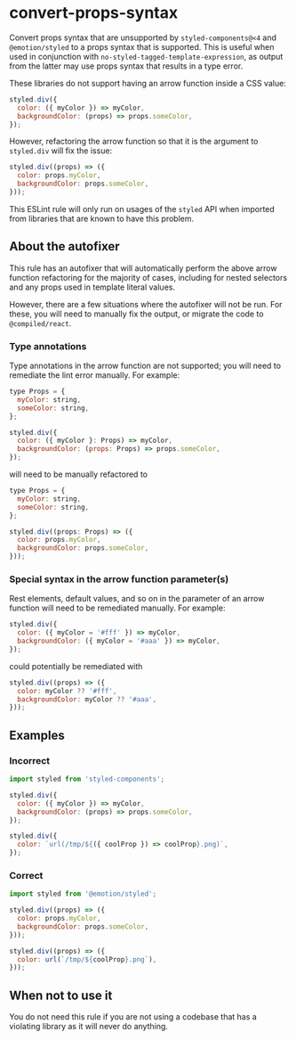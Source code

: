 # convert-props-syntax

Convert props syntax that are unsupported by `styled-components@<4` and `@emotion/styled` to a props syntax that is supported. This is useful when used in conjunction with `no-styled-tagged-template-expression`, as output from the latter may use props syntax that results in a type error.

These libraries do not support having an arrow function inside a CSS value:

```js
styled.div({
  color: ({ myColor }) => myColor,
  backgroundColor: (props) => props.someColor,
});
```

However, refactoring the arrow function so that it is the argument to `styled.div` will fix the issue:

```js
styled.div((props) => ({
  color: props.myColor,
  backgroundColor: props.someColor,
}));
```

This ESLint rule will only run on usages of the `styled` API when imported from libraries that are known to have this problem.

## About the autofixer

This rule has an autofixer that will automatically perform the above arrow function refactoring for the majority of cases, including for nested selectors and any props used in template literal values.

However, there are a few situations where the autofixer will not be run. For these, you will need to manually fix the output, or migrate the code to `@compiled/react`.

### Type annotations

Type annotations in the arrow function are not supported; you will need to remediate the lint error manually. For example:

```js
type Props = {
  myColor: string,
  someColor: string,
};

styled.div({
  color: ({ myColor }: Props) => myColor,
  backgroundColor: (props: Props) => props.someColor,
});
```

will need to be manually refactored to

```js
type Props = {
  myColor: string,
  someColor: string,
};

styled.div((props: Props) => ({
  color: props.myColor,
  backgroundColor: props.someColor,
}));
```

### Special syntax in the arrow function parameter(s)

Rest elements, default values, and so on in the parameter of an arrow function will need to be remediated manually. For example:

```js
styled.div({
  color: ({ myColor = '#fff' }) => myColor,
  backgroundColor: ({ myColor = '#aaa' }) => myColor,
});
```

could potentially be remediated with

```js
styled.div((props) => ({
  color: myColor ?? '#fff',
  backgroundColor: myColor ?? '#aaa',
}));
```

## Examples

### Incorrect

```js
import styled from 'styled-components';

styled.div({
  color: ({ myColor }) => myColor,
  backgroundColor: (props) => props.someColor,
});

styled.div({
  color: `url(/tmp/${({ coolProp }) => coolProp}.png)`,
});
```

### Correct

```js
import styled from '@emotion/styled';

styled.div((props) => ({
  color: props.myColor,
  backgroundColor: props.someColor,
}));

styled.div((props) => ({
  color: url(`/tmp/${coolProp}.png`),
}));
```

## When not to use it

You do not need this rule if you are not using a codebase that has a violating library as it will never do anything.
